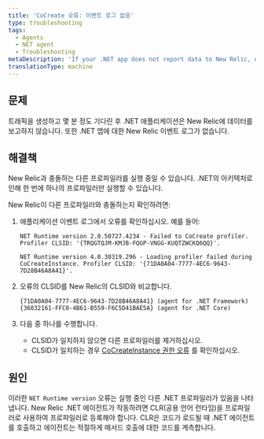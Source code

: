 ```yaml
---
title: 'CoCreate 오류: 이벤트 로그 없음'
type: troubleshooting
tags:
  - Agents
  - NET agent
  - Troubleshooting
metaDescription: 'If your .NET app does not report data to New Relic, or if it does not have an event log, check for profiler conflicts.'
translationType: machine
---
```


## 문제

트래픽을 생성하고 몇 분 정도 기다린 후 .NET 애플리케이션은 New Relic에 데이터를 보고하지 않습니다. 또한 .NET 앱에 대한 New Relic 이벤트 로그가 없습니다.

## 해결책

New Relic과 충돌하는 다른 프로파일러를 실행 중일 수 있습니다. .NET의 아키텍처로 인해 한 번에 하나의 프로파일러만 실행할 수 있습니다.

New Relic이 다른 프로파일러와 충돌하는지 확인하려면:

1. 애플리케이션 이벤트 로그에서 오류를 확인하십시오. 예를 들어:

   ```
   NET Runtime version 2.0.50727.4234 - Failed to CoCreate profiler. Profiler CLSID: '{TRQGTQJM-KMJB-FQGP-VNGG-KUQTZWCKQ6QQ}'.
   ```

   ```
   NET Runtime version 4.0.30319.296 - Loading profiler failed during CoCreateInstance. Profiler CLSID: '{71DA0A04-7777-4EC6-9643-7D28B46A8A41}'.
   ```

2. 오류의 CLSID를 New Relic의 CLSID와 비교합니다.

   ```
   {71DA0A04-7777-4EC6-9643-7D28B46A8A41} (agent for .NET Framework)
   {36032161-FFC0-4B61-B559-F6C5D41BAE5A} (agent for .NET Core)
   ```

3. 다음 중 하나를 수행합니다.

   * CLSID가 일치하지 않으면 다른 프로파일러를 제거하십시오.
   * CLSID가 일치하는 경우 [CoCreateInstance 권한 오류](/docs/agents/net-agent/troubleshooting/cocreateinstance-errors-no-profiler-log) 를 확인하십시오.

## 원인

이러한 `NET Runtime version` 오류는 실행 중인 다른 .NET 프로파일러가 있음을 나타냅니다. New Relic .NET 에이전트가 작동하려면 CLR(공용 언어 런타임)을 프로파일러로 사용하여 프로파일러로 등록해야 합니다. CLR은 코드가 로드될 때 .NET 에이전트를 호출하고 에이전트는 적절하게 메서드 호출에 대한 코드를 계측합니다.